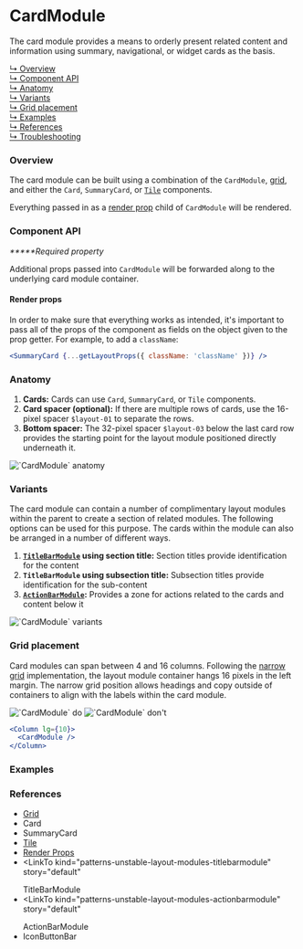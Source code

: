 



# CardModule

The card module provides a means to orderly present related content and information using summary, navigational, or widget cards as the basis.

[↳ Overview](#overview)  
[↳ Component API](#component-api)  
[↳ Anatomy](#anatomy)  
[↳ Variants](#variants)  
[↳ Grid placement](#grid-placement)  
[↳ Examples](#examples)  
[↳ References](#references)  
[↳ Troubleshooting](#troubleshooting)

### Overview

The card module can be built using a combination of the `CardModule`, [grid](https://react.carbondesignsystem.com/?path=/docs/grid--narrow), and either the <LinkTo kind="components-card" story="default">`Card`</LinkTo>, <LinkTo kind="patterns-summarycard" story="with-primary-label">`SummaryCard`</LinkTo>, or [`Tile`](https://react.carbondesignsystem.com/?path=/docs/tile) components.

Everything passed in as a [render prop](https://reactjs.org/docs/render-props.html) child of `CardModule` will be rendered.

<Canvas>
  <Story
    id="patterns-unstable-layout-modules-cardmodule--default"
    parameters={parameters}
  />
</Canvas>

### Component API

<ArgsTable />

_**\***Required property_

Additional props passed into `CardModule` will be forwarded along to the underlying card module container.

#### Render props

In order to make sure that everything works as intended, it's important to pass all of the props of the component as fields on the object given to the prop getter. For example, to add a `className`:

```jsx
<SummaryCard {...getLayoutProps({ className: 'className' })} />
```

### Anatomy

1. **Cards:** Cards can use `Card`, `SummaryCard`, or `Tile` components.
2. **Card spacer (optional):** If there are multiple rows of cards, use the 16-pixel spacer `$layout-01` to separate the rows.
3. **Bottom spacer:** The 32-pixel spacer `$layout-03` below the last card row provides the starting point for the layout module positioned directly underneath it.

<img alt="`CardModule` anatomy" src={anatomy} />

### Variants

The card module can contain a number of complimentary layout modules within the parent to create a section of related modules. The following options can be used for this purpose.
The cards within the module can also be arranged in a number of different ways.

1. **[`TitleBarModule`](#references) using section title:** Section titles provide identification for the content
2. **`TitleBarModule` using subsection title:** Subsection titles provide identification for the sub-content
3. **[`ActionBarModule`](#references):** Provides a zone for actions related to the cards and content below it

<img alt="`CardModule` variants" src={variants} />

<Source id="patterns-unstable-layout-modules-cardmodule--variant" />

### Grid placement

Card modules can span between 4 and 16 columns. Following the [narrow grid](https://react.carbondesignsystem.com/?path=/docs/grid--narrow) implementation, the layout module container hangs 16 pixels in the left margin. The narrow grid position allows headings and copy outside of containers to align with the labels within the card module.

<Row>
  <Column>
    <img alt="`CardModule` do" src={doImage} />
  </Column>

  <Column>
    <img alt="`CardModule` don't" src={dont} />
  </Column>
</Row>

```jsx
<Column lg={10}>
  <CardModule />
</Column>
```

### Examples

<Row>
  <Detail />
</Row>

### References

- [Grid](https://react.carbondesignsystem.com/?path=/docs/grid--narrow)
- <LinkTo kind="components-card" story="default">
    Card
  </LinkTo>
- <LinkTo kind="patterns-summarycard" story="with-primary-label">
    SummaryCard
  </LinkTo>
- [Tile](https://react.carbondesignsystem.com/?path=/docs/tile)
- [Render Props](https://reactjs.org/docs/render-props.html)
- <LinkTo
    kind="patterns-unstable-layout-modules-titlebarmodule"
    story="default"
  >
    TitleBarModule
  </LinkTo>
- <LinkTo
    kind="patterns-unstable-layout-modules-actionbarmodule"
    story="default"
  >
    ActionBarModule
  </LinkTo>
- <LinkTo kind="patterns-iconbuttonbar" story="default">
    IconButtonBar
  </LinkTo>

<Troubleshooting />

